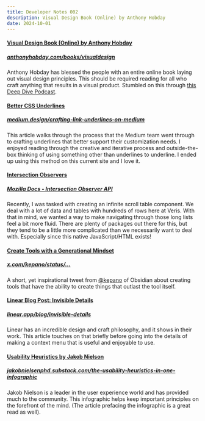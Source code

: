 ```yaml
---
title: Developer Notes 002
description: Visual Design Book (Online) by Anthony Hobday
date: 2024-10-01
---
```


#### [Visual Design Book (Online) by Anthony Hobday](#visual-design-book)

##### [anthonyhobday.com/books/visualdesign](https://anthonyhobday.com/books/visualdesign)

Anthony Hobday has blessed the people with an entire online book laying out visual design principles. This should be required reading for all who craft anything that results in a visual product. Stumbled on this through [this Deep Dive Podcast](https://open.spotify.com/episode/0LOhpXHUAZRByXPO4vc3hS?si=172f66da7a2043b4).

#### [Better CSS Underlines](#better-css-underlines)

##### [medium.design/crafting-link-underlines-on-medium](https://medium.design/crafting-link-underlines-on-medium-7c03a9274f9)

This article walks through the process that the Medium team went through to crafting underlines that better support their customization needs. I enjoyed reading through the creative and iterative process and outside-the-box thinking of using something other than underlines to underline. I ended up using this method on this current site and I love it.

#### [Intersection Observers](#intersection-observers)

##### [Mozilla Docs - Intersection Observer API](https://developer.mozilla.org/en-US/docs/Web/API/Intersection_Observer_API)

Recently, I was tasked with creating an infinite scroll table component. We deal with a lot of data and tables with hundreds of rows here at Veris. With that in mind, we wanted a way to make navigating through those long lists feel a bit more fluid. There are plenty of packages out there for this, but they tend to be a little more complicated than we necessarily want to deal with. Especially since this native JavaScript/HTML exists!

#### [Create Tools with a Generational Mindset](#creating-generational-tools)

##### [x.com/kepano/status/...](https://x.com/kepano/status/1675626836821409792)

A short, yet inspirational tweet from [@kepano](https://twitter.com/kepano) of Obsidian about creating tools that have the ability to create things that outlast the tool itself.

#### [Linear Blog Post: Invisible Details](#invisible-details)

##### [linear.app/blog/invisible-details](https://linear.app/blog/invisible-details)

Linear has an incredible design and craft philosophy, and it shows in their work. This article touches on that briefly before going into the details of making a context menu that is useful and enjoyable to use.

#### [Usability Heuristics by Jakob Nielson](#nielson-usability-heuristics-infograph)

##### [jakobnielsenphd.substack.com/the-usability-heuristics-in-one-infographic](https://jakobnielsenphd.substack.com/i/141685388/the-usability-heuristics-in-one-infographic)

Jakob Nielson is a leader in the user experience world and has provided much to the community. This infographic helps keep important principles on the forefront of the mind. (The article prefacing the infographic is a great read as well).
